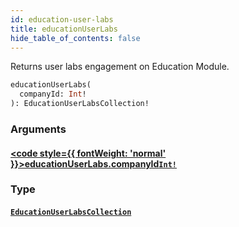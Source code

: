```yaml
---
id: education-user-labs
title: educationUserLabs
hide_table_of_contents: false
---
```








Returns user labs engagement on Education Module.

```graphql
educationUserLabs(
  companyId: Int!
): EducationUserLabsCollection!
```


### Arguments

#### [<code style={{ fontWeight: 'normal' }}>educationUserLabs.<b>companyId</b></code>](#)<Bullet />[`Int!`](/api/graphql/documentation/scalars/int) <Badge class="secondary" text="non-null"/> <Badge class="secondary" text="scalar"/>
> 
> 

### Type

#### [`EducationUserLabsCollection`](/api/graphql/documentation/objects/education-user-labs-collection) <Badge class="secondary" text="object"/>
> 
> 





